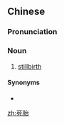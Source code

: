 ==Chinese==
{{zh-forms}}

===Pronunciation===
{{zh-pron
|m=sǐtāi
|c=sei2 toi1
|h=pfs=sí-thôi
|cat=n
}}

===Noun===
{{zh-noun}}

# [[stillbirth]]

====Synonyms====
* {{zh-l|死產}}

{{zh-cat|Death}}

[[zh:死胎]]